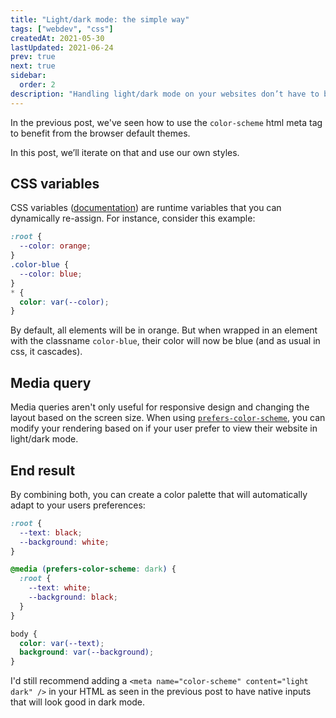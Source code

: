```yaml
---
title: "Light/dark mode: the simple way"
tags: ["webdev", "css"]
createdAt: 2021-05-30
lastUpdated: 2021-06-24
prev: true
next: true
sidebar:
  order: 2
description: "Handling light/dark mode on your websites don’t have to be complex. A few lines of CSS to declare a few CSS variables can be all you need!"
---
```



In the previous post, we've seen how to use the `color-scheme` html meta tag to benefit from the browser default themes.

<LinkToPost slug="light-dark-mode-the-lazy-way" />

In this post, we’ll iterate on that and use our own styles.

## CSS variables

CSS variables ([documentation](https://developer.mozilla.org/en-US/docs/Web/CSS/Using_CSS_custom_properties)) are runtime variables that you can dynamically re-assign. For instance, consider this example:

```css
:root {
  --color: orange;
}
.color-blue {
  --color: blue;
}
* {
  color: var(--color);
}
```

By default, all elements will be in orange. But when wrapped in an element with the classname `color-blue`, their color will now be blue (and as usual in css, it cascades).

## Media query

Media queries aren't only useful for responsive design and changing the layout based on the screen size. When using [`prefers-color-scheme`](https://developer.mozilla.org/en-US/docs/Web/CSS/@media/prefers-color-scheme), you can modify your rendering based on if your user prefer to view their website in light/dark mode.

## End result

By combining both, you can create a color palette that will automatically adapt to your users preferences:

```css
:root {
  --text: black;
  --background: white;
}

@media (prefers-color-scheme: dark) {
  :root {
    --text: white;
    --background: black;
  }
}

body {
  color: var(--text);
  background: var(--background);
}
```

I'd still recommend adding a `<meta name="color-scheme" content="light dark" />` in your HTML as seen in the previous post to have native inputs that will look good in dark mode.

<Codepen user="ayc0" id="yLMPbLz" />
